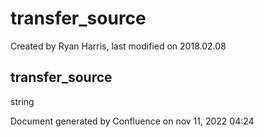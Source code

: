 
# transfer_source 

 Created by  Ryan Harris, last modified on 2018.02.08

## transfer_source

string

Document generated by Confluence on nov 11, 2022 04:24
